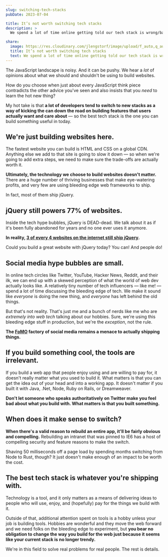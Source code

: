 ```yaml
---
slug: switching-tech-stacks
pubDate: 2023-07-04

title: It’s not worth switching tech stacks
description: >
  We spend a lot of time online getting told our tech stack is wrong/bad/outdated/whatever. Ignore the nerds — it’s (probably) not worth switching.

share:
  image: https://res.cloudinary.com/jlengstorf/image/upload/f_auto,q_auto/lwj/blog/frameworks-dont-matter.jpg
  title: It’s not worth switching tech stacks
  text: We spend a lot of time online getting told our tech stack is wrong/bad/outdated/whatever. Ignore the nerds — it’s (probably) not worth switching.
---
```



<YouTube id="u0j-DlsimZ4" />

The JavaScript landscape is noisy. And it can be pushy. We hear a _lot_ of opinions about what we should and shouldn't be using to build websites.

How do you choose when just about every JavaScript think piece contradicts the other advice you've seen and also insists that you _need_ to learn the hot new thing?

My hot take is that **a lot of developers tend to switch to new stacks as a way of kicking the can down the road on building features that users actually want and care about** — so the best tech stack is the one you can build something useful in today.

## We're just building websites here.

The fastest website you can build is HTML and CSS on a global CDN. Anything else we add to that site is going to slow it down — so when we're going to add extra steps, we need to make sure the trade-offs are actually worth it.

**Ultimately, the technology we choose to build websites doesn't matter.** There are a huge number of thriving businesses that make eye-watering profits, and very few are using bleeding edge web frameworks to ship.

In fact, most of them ship jQuery.

## jQuery still powers 77% of websites.

Inside the tech hype bubbles, jQuery is DEAD-dead. We talk about it as if it's been fully abandoned for years and no one ever uses it anymore.

**In reality, [3 of every 4 websites on the internet still ship jQuery](https://w3techs.com/technologies/overview/javascript_library).**

Could you build a great website with jQuery today? You can! And people do!

## Social media hype bubbles are small.

In online tech circles like Twitter, YouTube, Hacker News, Reddit, and their ilk, we can end up with a skewed perception of what the world of web dev actually looks like. A relatively tiny number of tech influencers — like me! — spend a lot of time discussing the bleeding edge of tech. We make it sound like _everyone_ is doing the new thing, and _everyone_ has left behind the old things.

But that's not reality. That's just me and a bunch of nerds like me who are _extremely into web tech_ talking about our hobbies. Sure, we're using this bleeding edge stuff in production, but we're the _exception_, not the rule.

**The [FoMO](https://www.ncbi.nlm.nih.gov/pmc/articles/PMC8283615/) factory of social media remains a menace to actually shipping things.**

## If you build something cool, the tools are irrelevant.

If you build a web app that people enjoy using and are willing to pay for, it doesn't really matter what you used to build it. What matters is that you can get the idea out of your head and into a working app. It doesn't matter if you built it with Java, .Net, Node, Ruby on Rails, or Dreamweaver.

**Don't let someone who speaks authoritatively on Twitter make you feel bad about what you build with. What matters is that you built something.**

## When does it make sense to switch?

**When there's a valid reason to rebuild an entire app, it'll be fairly obvious and compelling.** Rebuilding an intranet that was pinned to IE6 has a host of compelling security and feature reasons to make the switch.

Shaving 50 milliseconds off a page load by spending months switching from Node to Rust, though? It just doesn't make enough of an impact to be worth the cost.

## The best tech stack is whatever you're shipping with.

Technology is a tool, and it only matters as a means of delivering ideas to people who will use, enjoy, and (hopefully) pay for the things we build with it.

Outside of that, additional attention spent on tools is a hobby unless your job is building tools. Hobbies are wonderful and they move the web forward and we need folks on the bleeding edge to experiment, but **you bear no obligation to change the way you build for the web just because it seems like your current stack is no longer trendy.**

We're in this field to solve real problems for real people. The rest is details.
